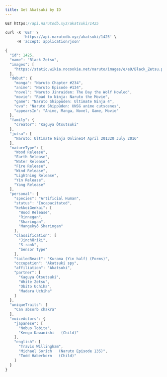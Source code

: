 ```yaml
---
title: Get Akatsuki by ID
---
```


```js
GET https://api.narutodb.xyz/akatsuki/1425
```

```js
curl -X 'GET' \
        'https://api.narutodb.xyz/akatsuki/1425' \
     -H 'accept: application/json'
```

```js
{
  "id": 1425,
  "name": "Black Zetsu",
  "images": [
    "https://static.wikia.nocookie.net/naruto/images/e/e9/Black_Zetsu.png/revision/latest/scale-to-width-down/300?cb=20220215005248"
  ],
  "debut": {
    "manga": "Naruto Chapter #234",
    "anime": "Naruto Episode #134",
    "novel": "Naruto Jinraiden: The Day the Wolf Howled",
    "movie": "Road to Ninja: Naruto the Movie",
    "game": "Naruto Shippūden: Ultimate Ninja 4",
    "ova": "Naruto Shippūden: UNSG anime cutscenes",
    "appearsIn": "Anime, Manga, Novel, Game, Movie"
  },
  "family": {
    "creator": "Kaguya Ōtsutsuki"
  },
  "jutsu": [
    "Naruto: Ultimate Ninja Online14 April 201320 July 2016"
  ],
  "natureType": [
    "Wood Release",
    "Earth Release",
    "Water Release",
    "Fire Release",
    "Wind Release",
    "Lightning Release",
    "Yin Release",
    "Yang Release"
  ],
  "personal": {
    "species": "Artificial Human",
    "status": "Incapacitated",
    "kekkeiGenkai": [
      "Wood Release",
      "Rinnegan",
      "Sharingan",
      "Mangekyō Sharingan"
    ],
    "classification": [
      "Jinchūriki",
      "S-rank",
      "Sensor Type"
    ],
    "tailedBeast": "Kurama (Yin half) (Forms)",
    "occupation": "Akatsuki spy",
    "affiliation": "Akatsuki",
    "partner": [
      "Kaguya Ōtsutsuki",
      "White Zetsu",
      "Obito Uchiha",
      "Madara Uchiha"
    ]
  },
  "uniqueTraits": [
    "Can absorb chakra"
  ],
  "voiceActors": {
    "japanese": [
      "Nobuo Tobita",
      "Kengo Kawanishi   (Child)"
    ],
    "english": [
      "Travis Willingham",
      "Michael Sorich   (Naruto Episode 135)",
      "Todd Haberkorn   (Child)"
    ]
  }
}
```
